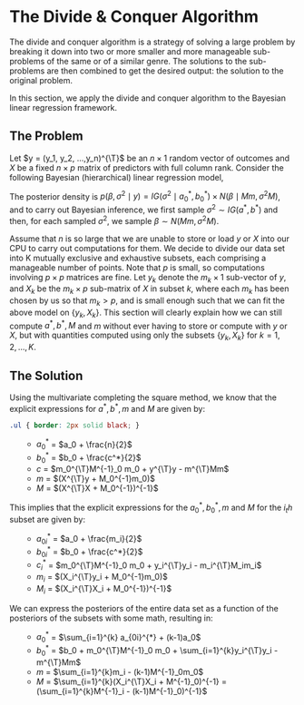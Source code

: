# The Divide & Conquer Algorithm

The divide and conquer algorithm is a strategy of solving a large problem by breaking it down into two or more smaller and more manageable sub-problems of the same or of a similar genre. The solutions to the sub-problems are then combined to get the desired output: the solution to the original problem. 

In this section, we apply the divide and conquer algorithm to the Bayesian linear regression framework.

## The Problem

Let $y = (y_1, y_2, ...,y_n)^{\T}$ be an $n \times 1$ random vector of outcomes and $X$ be a fixed $n \times p$ matrix of predictors with full column rank. Consider the following Bayesian (hierarchical) linear regression model,

\begin{equation*}
IG(\sigma^2 \mid a_0,b_0) \times N(\beta \mid m_0, \sigma^2M_0) \times N(y \mid X\beta, \sigma^2I_n)\\
(\#eq:hierlinreg)
\end{equation*}
The posterior density is $p(\beta, \sigma^2 \mid y) = IG(\sigma^2 \mid a_0^*, b_0^*) \times N(\beta \mid Mm, \sigma^2M)$, and to carry out Bayesian inference, we first sample $\sigma^2 \sim IG(a^*, b^*)$ and then, for each sampled $\sigma^2$, we sample $\beta \sim N(Mm, \sigma^2 M)$.

Assume that $n$ is so large that we are unable to store or load $y$ or $X$ into our CPU to carry out computations for them. We decide to divide our data set into K mutually exclusive and exhaustive subsets, each comprising a manageable number of points. Note that $p$ is small, so computations involving $p \times p$ matrices are fine. Let $y_k$ denote the $m_k \times 1$ sub-vector of $y$, and $X_k$ be the $m_k \times p$ sub-matrix of $X$ in subset $k$, where each $m_k$ has been chosen by us so that $m_k > p$, and is small enough such that we can fit the above model on $\{y_k, X_k\}$. This section will clearly explain how we can still compute $a^*, b^*, M$ and $m$ without ever having to store or compute with $y$ or $X$, but with quantities computed using only the subsets $\{y_k, X_k\}$ for $k = 1,2,...,K$.

## The Solution

Using the multivariate completing the square method, we know that the explicit expressions for $a^*, b^*, m$ and $M$ are given by: 

```{css, echo=FALSE}
.ul { border: 2px solid black; }
```

<ul> - $a_0^*$ = $a_0 + \frac{n}{2}$\
- $b_0^{*}$ = $b_0 + \frac{c^*}{2}$ \
- $c$ = $m_0^{\T}M^{-1}_0 m_0 + y^{\T}y - m^{\T}Mm$ \
- $m$ = $(X^{\T}y + M_0^{-1}m_0)$ \
- $M$ = $(X^{\T}X + M_0^{-1})^{-1}$ 
</ul>          

This implies that the explicit expressions for the $a_0^*, b_0^*, m$ and $M$ for the $i_th$ subset are given by: 
<ul> 
- $a_{0i}^*$ = $a_0 + \frac{m_i}{2}$\
- $b_{0i}^{*}$ = $b_0 + \frac{c^*}{2}$ \
- $c_i^{*}$ = $m_0^{\T}M^{-1}_0 m_0 + y_i^{\T}y_i - m_i^{\T}M_im_i$
- $m_i$ = $(X_i^{\T}y_i + M_0^{-1}m_0)$ \
- $M_i$ = $(X_i^{\T}X_i + M_0^{-1})^{-1}$ </ul>

We can express the posteriors of the entire data set as a function of the posteriors of the subsets with some math, resulting in:

<ul> 
- $a_0^{*}$ = $\sum_{i=1}^{k} a_{0i}^{*} + (k-1)a_0$
- $b_0^{*}$ = $b_0 + m_0^{\T}M^{-1}_0 m_0 + \sum_{i=1}^{k}y_i^{\T}y_i - m^{\T}Mm$ \
- $m$ = $\sum_{i=1}^{k}m_i - (k-1)M^{-1}_0m_0$ \
- $M$ = $\sum_{i=1}^{k}(X_i^{\T}X_i + M^{-1}_0)^{-1} = (\sum_{i=1}^{k}M^{-1}_i - (k-1)M^{-1}_0)^{-1}$ </ul>

